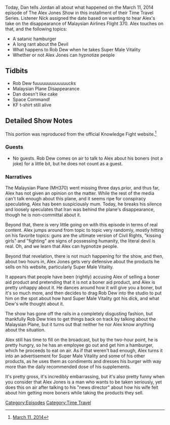 {{Episode
    | title           = March 11, 2014
    | caption         = [https://knowledgefight.libsyn.com/knowledge-fight-march-11-2014 Listen to this episode on Libsyn]
    | episodeNumber   = 42
    | length          = 02:04:02
    | airDate         = May 17, 2017
    | coverageDate    = March 11, 2014
    | episodeType     = [[:Category:Time Travel|Time Travel]]
    | appearance      = [[Rob Dew]]
    | oocDrop         = I know the conclusions, but not the nuts and bolts
    | previousEpisode = [[Spiritual Correction]]
    | nextEpisode     = [[43: May 17, 2017]]
}}

{{Stub}}

Today, Dan tells Jordan all about what happened on the March 11, 2014 episode of The Alex Jones Show in this installment of their Time Travel Series. Listener Nick assigned the date based on wanting to hear Alex's take on the disappearance of Malaysian Airlines Flight 370. Alex touches on that, and the following topics:

*A satanic hamburger
*A long rant about the Devil
*What happens to Rob Dew when he takes Super Male Vitality
*Whether or not Alex Jones can hypnotize people

==Tidbits==

*Rob Dew fuuuuuuuuuuuuucks
*Malaysian Plane Disappearance
*Dan doesn't like cake
*Space Command!
*KF t-shirt still alive

==Detailed Show Notes==

This portion was reproduced from the official Knowledge Fight website.<ref>[https://knowledgefight.com/the-past/2014/3/11/march-11-2014 March 11, 2014]</ref>

===Guests===

*No guests. Rob Dew comes on air to talk to Alex about his boners (not a joke) for a little bit, but he does not count as a guest.

===Narratives===

The Malaysian Plane (MH370) went missing three days prior, and thus far, Alex has not given an opinion on the matter. While the rest of the media can't talk enough about this plane, and it seems ripe for conspiracy speculating, Alex has been suspiciously mum. Today, he breaks his silence and loosely speculates that Iran was behind the plane's disappearance, though he is non-committal about it.

Beyond that, there is very little going on with this episode in terms of real content. Alex jumps around from topic to topic very randomly, mostly hitting on his favorite topics: guns are the ultimate version of Civil Rights, "kissing girls" and "fighting" are signs of possessing humanity, the literal devil is real. Oh, and we learn that Alex can hypnotize people.

Beyond that revelation, there is not much happening for the show, and then, about two hours in, Alex Jones gets very defensive about the products he sells on his website, particularly Super Male Vitality.

It appears that people have been (rightly) accusing Alex of selling a boner aid product and pretending that it is not a boner aid product, and Alex is pretty unhappy about it. He dances around how it will give you a boner, but it's so much more, and then decides to drag Rob Dew into the studio to put him on the spot about how hard Super Male Vitality got his dick, and what Dew's wife thought about it.

The show has gone off the rails in a completely disgusting fashion, but thankfully Rob Dew tries to get things back on track by talking about the Malaysian Plane, but it turns out that neither he nor Alex know anything about the situation.

Alex still has time to fill on the broadcast, but by the two-hour point, he is pretty hungry, so he has an employee go out and get him a hamburger, which he proceeds to eat on air. As if that weren't bad enough, Alex turns it into an advertisement for Super Male Vitality and some of his other products, as he uses them as condiments and dresses his burger with way more than the daily recommended dose of his supplements.

It's pretty gross, it's incredibly embarrassing, but it's also pretty funny when you consider that Alex Jones is a man who wants to be taken seriously, yet does this on air after talking to his "news director" about how his wife felt about him getting more boners while taking the products they sell.

[[Category:Episodes]]
[[Category:Time Travel]]
